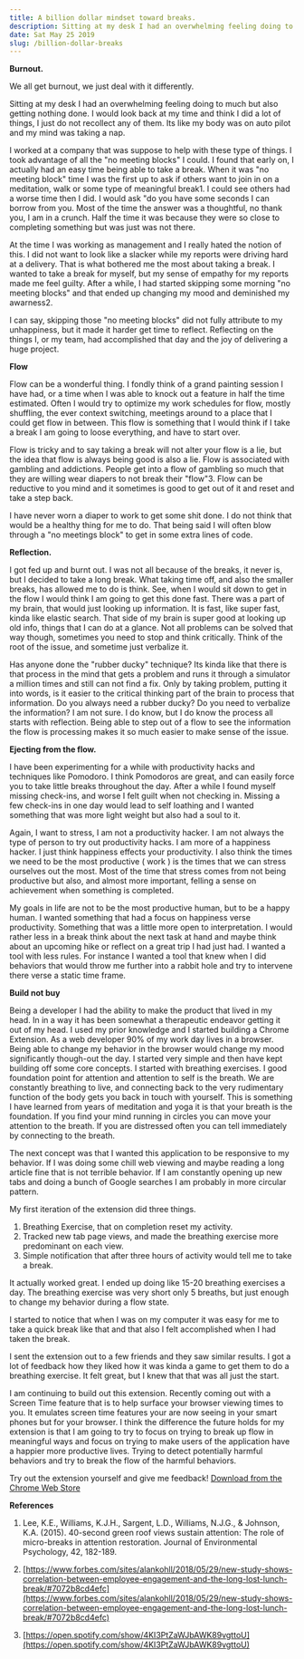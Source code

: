 ```yaml
---
title: A billion dollar mindset toward breaks.
description: Sitting at my desk I had an overwhelming feeling doing to much but also getting nothing done.
date: Sat May 25 2019
slug: /billion-dollar-breaks
---
```


**Burnout.**

We all get burnout, we just deal with it differently.

Sitting at my desk I had an overwhelming feeling doing to much but also getting nothing done. I would look back at my time and think I did a lot of things, I just do not recollect any of them. Its like my body was on auto pilot and my mind was taking a nap.

I worked at a company that was suppose to help with these type of things. I took advantage of all the "no meeting blocks" I could. I found that early on, I actually had an easy time being able to take a break. When it was "no meeting block" time I was the first up to ask if others want to join in on a meditation, walk or some type of meaningful break1. I could see others had a worse time then I did. I would ask "do you have some seconds I can borrow from you. Most of the time the answer was a thoughtful, no thank you, I am in a crunch. Half the time it was because they were so close to completing something but was just was not there.

At the time I was working as management and I really hated the notion of this. I did not want to look like a slacker while my reports were driving hard at a delivery. That is what bothered me the most about taking a break. I wanted to take a break for myself, but my sense of empathy for my reports made me feel guilty. After a while, I had started skipping some morning "no meeting blocks" and that ended up changing my mood and deminished my awarness2.

I can say, skipping those "no meeting blocks" did not fully attribute to my unhappiness, but it made it harder get time to reflect. Reflecting on the things I, or my team, had accomplished that day and the joy of delivering a huge project.

**Flow**

Flow can be a wonderful thing. I fondly think of a grand painting session I have had, or a time when I was able to knock out a feature in half the time estimated. Often I would try to optimize my work schedules for flow, mostly shuffling, the ever context switching, meetings around to a place that I could get flow in between. This flow is something that I would think if I take a break I am going to loose everything, and have to start over.

Flow is tricky and to say taking a break will not alter your flow is a lie, but the idea that flow is always being good is also a lie. Flow is associated with gambling and addictions. People get into a flow of gambling so much that they are willing wear diapers to not break their "flow"3. Flow can be reductive to you mind and it sometimes is good to get out of it and reset and take a step back.

I have never worn a diaper to work to get some shit done. I do not think that would be a healthy thing for me to do. That being said I will often blow through a "no meetings block" to get in some extra lines of code.

**Reflection.**

I got fed up and burnt out. I was not all because of the breaks, it never is, but I decided to take a long break. What taking time off, and also the smaller breaks, has allowed me to do is think. See, when I would sit down to get in the flow I would think I am going to get this done fast. There was a part of my brain, that would just looking up information. It is fast, like super fast, kinda like elastic search. That side of my brain is super good at looking up old info, things that I can do at a glance. Not all problems can be solved that way though, sometimes you need to stop and think critically. Think of the root of the issue, and sometime just verbalize it.

Has anyone done the "rubber ducky" technique? Its kinda like that there is that process in the mind that gets a problem and runs it through a simulator a million times and still can not find a fix. Only by taking problem, putting it into words, is it easier to the critical thinking part of the brain to process that information. Do you always need a rubber ducky? Do you need to verbalize the information? I am not sure. I do know, but I do know the process all starts with reflection. Being able to step out of a flow to see the information the flow is processing makes it so much easier to make sense of the issue.

**Ejecting from the flow.**

I have been experimenting for a while with productivity hacks and techniques like Pomodoro. I think Pomodoros are great, and can easily force you to take little breaks throughout the day. After a while I found myself missing check-ins, and worse I felt guilt when not checking in. Missing a few check-ins in one day would lead to self loathing and I wanted something that was more light weight but also had a soul to it.

Again, I want to stress, I am not a productivity hacker. I am not always the type of person to try out productivity hacks. I am more of a happiness hacker. I just think happiness effects your productivity. I also think the times we need to be the most productive ( work ) is the times that we can stress ourselves out the most. Most of the time that stress comes from not being productive but also, and almost more important, felling a sense on achievement when something is completed.

My goals in life are not to be the most productive human, but to be a happy human. I wanted something that had a focus on happiness verse productivity. Something that was a little more open to interpretation. I would rather less in a break think about the next task at hand and maybe think about an upcoming hike or reflect on a great trip I had just had. I wanted a tool with less rules. For instance I wanted a tool that knew when I did behaviors that would throw me further into a rabbit hole and try to intervene there verse a static time frame.

**Build not buy**

Being a developer I had the ability to make the product that lived in my head. In in a way it has been somewhat a therapeutic endeavor getting it out of my head. I used my prior knowledge and I started building a Chrome Extension. As a web developer 90% of my work day lives in a browser. Being able to change my behavior in the browser would change my mood significantly though-out the day. I started very simple and then have kept building off some core concepts.
I started with breathing exercises. I good foundation point for attention and attention to self is the breath. We are constantly breathing to live, and connecting back to the very rudimentary function of the body gets you back in touch with yourself. This is something I have learned from years of meditation and yoga it is that your breath is the foundation. If you find your mind running in circles you can move your attention to the breath. If you are distressed often you can tell immediately by connecting to the breath.

The next concept was that I wanted this application to be responsive to my behavior. If I was doing some chill web viewing and maybe reading a long article fine that is not terrible behavior. If I am constantly opening up new tabs and doing a bunch of Google searches I am probably in more circular pattern.

My first iteration of the extension did three things.

1. Breathing Exercise, that on completion reset my activity.
2. Tracked new tab page views, and made the breathing exercise more predominant on each view.
3. Simple notification that after three hours of activity would tell me to take a break.

It actually worked great. I ended up doing like 15-20 breathing exercises a day. The breathing exercise was very short only 5 breaths, but just enough to change my behavior during a flow state.

I started to notice that when I was on my computer it was easy for me to take a quick break like that and that also I felt accomplished when I had taken the break.

I sent the extension out to a few friends and they saw similar results. I got a lot of feedback how they liked how it was kinda a game to get them to do a breathing exercise. It felt great, but I knew that that was all just the start.

I am continuing to build out this extension. Recently coming out with a Screen Time feature that is to help surface your browser viewing times to you. It emulates screen time features your are now seeing in your smart phones but for your browser. I think the difference the future holds for my extension is that I am going to try to focus on trying to break up flow in meaningful ways and focus on trying to make users of the application have a happier more productive lives. Trying to detect potentially harmful behaviors and try to break the flow of the harmful behaviors.

Try out the extension yourself and give me feedback!
[Download from the Chrome Web Store](https://chrome.google.com/webstore/detail/muj%C5%8D-be-mindful-of-your-t/pdhdkakfpnlcbipchahefkoaiohkehao)

**References**

1. Lee, K.E., Williams, K.J.H., Sargent, L.D., Williams, N.J.G., & Johnson, K.A. (2015). 40-second green roof views sustain attention: The role of micro-breaks in attention restoration. Journal of Environmental Psychology, 42, 182-189.

2. [https://www.forbes.com/sites/alankohll/2018/05/29/new-study-shows-correlation-between-employee-engagement-and-the-long-lost-lunch-break/#7072b8cd4efc](https://www.forbes.com/sites/alankohll/2018/05/29/new-study-shows-correlation-between-employee-engagement-and-the-long-lost-lunch-break/#7072b8cd4efc)

3. [https://open.spotify.com/show/4KI3PtZaWJbAWK89vgttoU](https://open.spotify.com/show/4KI3PtZaWJbAWK89vgttoU)
